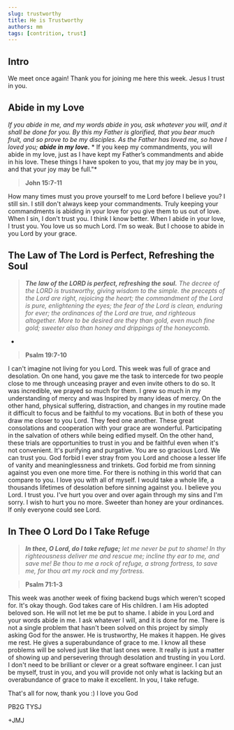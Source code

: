 ```yaml
---
slug: trustworthy
title: He is Trustworthy
authors: mm
tags: [contrition, trust]
---
```


## Intro

We meet once again! Thank you for joining me here this week. 
Jesus I trust in you.

## Abide in my Love

> 
*If you abide in me, and my words abide in you, ask whatever you will, and it shall be done for you. 
 By this my Father is glorified, that you bear much fruit, and so prove to be my disciples. 
 As the Father has loved me, so have I loved you;* ***abide in my love.*** *
 If you keep my commandments, you will abide in my love, just as I have kept my Father’s commandments and abide in his love.
 These things I have spoken to you, that my joy may be in you, and that your joy may be full."*

> **John 15:7-11**

How many times must you prove yourself to me Lord before I believe you? I still sin. I still don't always keep your commandments. Truly keeping your commandments is abiding
in your love for you give them to us out of love. When I sin, I don't trust you. I think I know better. When I abide in your love, I trust you. You love us so much Lord.
I'm so weak. But I choose to abide in you Lord by your grace. 

## The Law of The Lord is Perfect, Refreshing the Soul

> ***The law of the LORD is perfect,
  refreshing the soul.***
*The decree of the LORD is trustworthy,
  giving wisdom to the simple.
the precepts of the Lord are right,
    rejoicing the heart;
the commandment of the Lord is pure,
    enlightening the eyes;
the fear of the Lord is clean,
    enduring for ever;
the ordinances of the Lord are true,
    and righteous altogether.
More to be desired are they than gold,
    even much fine gold;
sweeter also than honey
    and drippings of the honeycomb.*
*

> **Psalm 19:7-10**

I can't imagine not living for you Lord. This week was full of grace and desolation. On one hand, you gave me the task to intercede for two people close to me through unceasing 
prayer and even invite others to do so. It was incredible, we prayed so much for them. I grew so much in my understanding of mercy and was Inspired by many ideas of mercy. 
On the other hand, physical suffering, distraction, and changes in my routine made it difficult to focus and be faithful to my vocations. But in both of these you draw me closer
to you Lord. They feed one another. These great consolations and cooperation with your grace are wonderful. Participating in the salvation of others while being edified myself.
On the other hand, these trials are opportunities to trust in you and be faithful even when it's not convenient. It's purifying and purgative. You are so gracious Lord. We can 
trust you. God forbid I ever stray from you Lord and choose a lesser life of vanity and meaninglessness and trinkets. God forbid me from sinning against you even one more time.
For there is nothing in this world that can compare to you. I love you with all of myself. I would take a whole life, a thousands lifetimes of desolation before sinning against
you. I believe you Lord. I trust you. I've hurt you over and over again through my sins and I'm sorry. I wish to hurt you no more. Sweeter than honey are your ordinances. If
only everyone could see Lord. 

## In Thee O Lord Do I Take Refuge

> ***In thee, O Lord, do I take refuge;***
    *let me never be put to shame!
 In thy righteousness deliver me and rescue me;
    incline thy ear to me, and save me!
 Be thou to me a rock of refuge,
    a strong fortress, to save me,
    for thou art my rock and my fortress.*

> **Psalm 71:1-3**

This week was another week of fixing backend bugs which weren't scoped for. It's okay though. God takes care of His children. I am His adopted beloved son. He will not let me
be put to shame. I abide in you Lord and your words abide in me. I ask whatever I will, and it is done for me. 
There is not a single problem that hasn't been solved on this project by simply asking God for the answer. He is trustworthy, He makes it happen. He gives me rest. He gives a 
superabundance of grace to me. I know all these problems will be solved just like that last ones were. It really is just a matter of showing up and persevering through desolation
and trusting in you Lord. I don't need to be brilliant or clever or a great software engineer. I can just be myself, trust in you, and you will provide not only what is lacking 
but an overabundance of grace to make it excellent. In you, I take refuge. 

 That's all for now, thank you :) I love you God

 PB2G TYSJ

 +JMJ